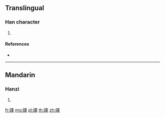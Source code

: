 {{character info/new}}
==Translingual==

===Han character===
{{Han char|rn=112|rad=石|as=13|sn=18|four=|canj=MRWLJ}}

# {{defn|Han|sort=石13}}

====References====
* {{Han ref|kx=0837.200|dkj=24513|hdz=42459.090|uh=790B|ud=30987}}

----

==Mandarin==

===Hanzi===
{{cmn-hanzi|pin=[[zhái]] ([[zhai2]])|wg=chai<sup>2</sup>}}

# {{defn|lang=cmn|sort=石13}}

[[fr:礋]]
[[mg:礋]]
[[pl:礋]]
[[th:礋]]
[[zh:礋]]